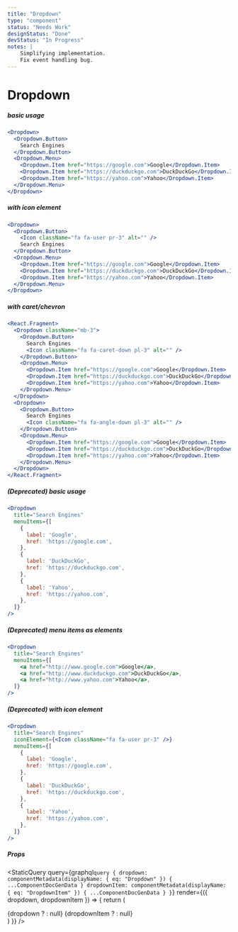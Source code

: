 ```yaml
---
title: "Dropdown"
type: "component"
status: "Needs Work"
designStatus: "Done"
devStatus: "In Progress"
notes: |
    Simplifying implementation.
    Fix event handling bug.
---
```



# Dropdown

##### basic usage

```jsx live=true
<Dropdown>
  <Dropdown.Button>
    Search Engines
  </Dropdown.Button>
  <Dropdown.Menu>
    <Dropdown.Item href="https://google.com">Google</Dropdown.Item>
    <Dropdown.Item href="https://duckduckgo.com">DuckDuckGo</Dropdown.Item>
    <Dropdown.Item href="https://yahoo.com">Yahoo</Dropdown.Item>
  </Dropdown.Menu>
</Dropdown>
```


##### with icon element

```jsx live=true
<Dropdown>
  <Dropdown.Button>
    <Icon className="fa fa-user pr-3" alt="" />
    Search Engines
  </Dropdown.Button>
  <Dropdown.Menu>
    <Dropdown.Item href="https://google.com">Google</Dropdown.Item>
    <Dropdown.Item href="https://duckduckgo.com">DuckDuckGo</Dropdown.Item>
    <Dropdown.Item href="https://yahoo.com">Yahoo</Dropdown.Item>
  </Dropdown.Menu>
</Dropdown>
```


##### with caret/chevron

```jsx live=true
<React.Fragment>
  <Dropdown className="mb-3">
    <Dropdown.Button>
      Search Engines
      <Icon className="fa fa-caret-down pl-3" alt="" />
    </Dropdown.Button>
    <Dropdown.Menu>
      <Dropdown.Item href="https://google.com">Google</Dropdown.Item>
      <Dropdown.Item href="https://duckduckgo.com">DuckDuckGo</Dropdown.Item>
      <Dropdown.Item href="https://yahoo.com">Yahoo</Dropdown.Item>
    </Dropdown.Menu>
  </Dropdown>
  <Dropdown>
    <Dropdown.Button>
      Search Engines
      <Icon className="fa fa-angle-down pl-3" alt="" />
    </Dropdown.Button>
    <Dropdown.Menu>
      <Dropdown.Item href="https://google.com">Google</Dropdown.Item>
      <Dropdown.Item href="https://duckduckgo.com">DuckDuckGo</Dropdown.Item>
      <Dropdown.Item href="https://yahoo.com">Yahoo</Dropdown.Item>
    </Dropdown.Menu>
  </Dropdown>
</React.Fragment>
```

##### (Deprecated) basic usage

```jsx live=true
<Dropdown
  title="Search Engines"
  menuItems={[
    {
      label: 'Google',
      href: 'https://google.com',
    },
    {
      label: 'DuckDuckGo',
      href: 'https://duckduckgo.com',
    },
    {
      label: 'Yahoo',
      href: 'https://yahoo.com',
    },
  ]}
/>
```


##### (Deprecated) menu items as elements

```jsx live=true
<Dropdown
  title="Search Engines"
  menuItems={[
    <a href="http://www.google.com">Google</a>,
    <a href="http://www.duckduckgo.com">DuckDuckGo</a>,
    <a href="http://www.yahoo.com">Yahoo</a>,
  ]}
/>
```


##### (Deprecated) with icon element

```jsx live=true
<Dropdown
  title="Search Engines"
  iconElement={<Icon className="fa fa-user pr-3" />}
  menuItems={[
    {
      label: 'Google',
      href: 'https://google.com',
    },
    {
      label: 'DuckDuckGo',
      href: 'https://duckduckgo.com',
    },
    {
      label: 'Yahoo',
      href: 'https://yahoo.com',
    },
  ]}
/>
```

##### Props

<StaticQuery
  query={graphql`query {
    dropdown: componentMetadata(displayName: { eq: "Dropdown" }) { ...ComponentDocGenData }
    dropdownItem: componentMetadata(displayName: { eq: "DropdownItem" }) { ...ComponentDocGenData }
  }`}
  render={({ dropdown, dropdownItem }) => {
    return (
      <div>
        {dropdown ? <PropsTable propMetaData={dropdown.props} /> : null}
        {dropdownItem ? <PropsTable propMetaData={dropdownItem.props} /> : null}
      </div>
    )
  }}
/>
